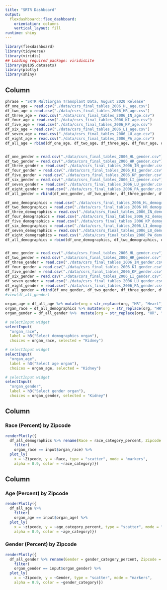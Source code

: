 ```yaml
---
title: "SRTR Dashboard"
output: 
  flexdashboard::flex_dashboard:
    orientation: columns
    vertical_layout: fill
runtime: shiny
---
```


```r
library(flexdashboard)
library(tidyverse)
library(viridis)
## Loading required package: viridisLite
library(p8105.datasets)
library(plotly)
library(shiny)
```

Column {.sidebar}
-----------------------------------------------------------------------

```r
phrase = "SRTR Multiorgan Transplant Data, August 2020 Release"
df_one_age = read.csv("./data/csrs_final_tables_2006_HL_age.csv") 
df_two_age = read.csv("./data/csrs_final_tables_2006_HR_age.csv") 
df_three_age = read.csv("./data/csrs_final_tables_2006_IN_age.csv")
df_four_age = read.csv("./data/csrs_final_tables_2006_KI_age.csv")
df_five_age = read.csv("./data/csrs_final_tables_2006_KP_age.csv")
df_six_age = read.csv("./data/csrs_final_tables_2006_LI_age.csv")
df_seven_age = read.csv("./data/csrs_final_tables_2006_LU_age.csv")
df_eight_age = read.csv("./data/csrs_final_tables_2006_PA_age.csv")
df_all_age = rbind(df_one_age, df_two_age, df_three_age, df_four_age, df_five_age, df_six_age, df_seven_age, df_eight_age)


df_one_gender = read.csv("./data/csrs_final_tables_2006_HL_gender.csv") 
df_two_gender = read.csv("./data/csrs_final_tables_2006_HR_gender.csv") 
df_three_gender = read.csv("./data/csrs_final_tables_2006_IN_gender.csv")
df_four_gender = read.csv("./data/csrs_final_tables_2006_KI_gender.csv")
df_five_gender = read.csv("./data/csrs_final_tables_2006_KP_gender.csv")
df_six_gender = read.csv("./data/csrs_final_tables_2006_LI_gender.csv")
df_seven_gender = read.csv("./data/csrs_final_tables_2006_LU_gender.csv")
df_eight_gender = read.csv("./data/csrs_final_tables_2006_PA_gender.csv")
df_all_gender = rbind(df_one_gender, df_two_gender, df_three_gender, df_four_gender, df_five_gender, df_six_gender, df_seven_gender, df_eight_gender)

df_one_demographics = read.csv("./data/csrs_final_tables_2006_HL_demographics.csv") 
df_two_demographics = read.csv("./data/csrs_final_tables_2006_HR_demographics.csv") 
df_three_demographics = read.csv("./data/csrs_final_tables_2006_IN_demographics.csv")
df_four_demographics = read.csv("./data/csrs_final_tables_2006_KI_demographics.csv")
df_five_demographics = read.csv("./data/csrs_final_tables_2006_KP_demographics.csv")
df_six_demographics = read.csv("./data/csrs_final_tables_2006_LI_demographics.csv")
df_seven_demographics = read.csv("./data/csrs_final_tables_2006_LU_demographics.csv")
df_eight_demographics = read.csv("./data/csrs_final_tables_2006_PA_demographics.csv")
df_all_demographics = rbind(df_one_demographics, df_two_demographics, df_three_demographics, df_four_demographics, df_five_demographics, df_six_demographics, df_seven_demographics, df_eight_demographics)


df_one_gender = read.csv("./data/csrs_final_tables_2006_HL_gender.csv") 
df_two_gender = read.csv("./data/csrs_final_tables_2006_HR_gender.csv") 
df_three_gender = read.csv("./data/csrs_final_tables_2006_IN_gender.csv")
df_four_gender = read.csv("./data/csrs_final_tables_2006_KI_gender.csv")
df_five_gender = read.csv("./data/csrs_final_tables_2006_KP_gender.csv")
df_six_gender = read.csv("./data/csrs_final_tables_2006_LI_gender.csv")
df_seven_gender = read.csv("./data/csrs_final_tables_2006_LU_gender.csv")
df_eight_gender = read.csv("./data/csrs_final_tables_2006_PA_gender.csv")
df_all_gender = rbind(df_one_gender, df_two_gender, df_three_gender, df_four_gender, df_five_gender, df_six_gender, df_seven_gender, df_eight_gender)
#view(df_all_gender)

organ_age = df_all_age %>% mutate(org = str_replace(org, "HR", "Heart"), org = str_replace(org, "HL", "Heart-Lung"), org = str_replace(org, "IN", "Intestine"), org = str_replace(org, "KI", "Kidney"), org = str_replace(org, "KP", "Kidney-Pancreas"), org = str_replace(org, "LI", "Liver"), , org = str_replace(org, "LU", "Lung"), org = str_replace(org, "PA", "Pancreas")) %>%  pull(org)
organ_race = df_all_demographics %>% mutate(org = str_replace(org, "HR", "Heart"), org = str_replace(org, "HL", "Heart-Lung"), org = str_replace(org, "IN", "Intestine"), org = str_replace(org, "KI", "Kidney"), org = str_replace(org, "KP", "Kidney-Pancreas"), org = str_replace(org, "LI", "Liver"), , org = str_replace(org, "LU", "Lung"), org = str_replace(org, "PA", "Pancreas")) %>% pull(org)
organ_gender = df_all_gender %>%  mutate(org = str_replace(org, "HR", "Heart"), org = str_replace(org, "HL", "Heart-Lung"), org = str_replace(org, "IN", "Intestine"), org = str_replace(org, "KI", "Kidney"), org = str_replace(org, "KP", "Kidney-Pancreas"), org = str_replace(org, "LI", "Liver"), , org = str_replace(org, "LU", "Lung"), org = str_replace(org, "PA", "Pancreas")) %>% pull(org)

# selectInput widget
selectInput(
  "organ_race", 
  label = h3("Select demographics organ"),
  choices = organ_race, selected = "Kidney")

# selectInput widget
selectInput(
  "organ_age", 
  label = h3("Select age organ"),
  choices = organ_age, selected = "Kidney")

# selectInput widget
selectInput(
  "organ_gender", 
  label = h3("Select gender organ"),
  choices = organ_gender, selected = "Kidney")
```

Column {data-width=650}
-----------------------------------------------------------------------

### Race (Percent) by Zipcode

```r
renderPlotly({ 
  df_all_demographics %>% rename(Race = race_category_percent, Zipcode = zipcode) %>% mutate(race_category = str_replace(race_category, "african_american_allc2", "African American"), race_category = str_replace(race_category, "asian_allc2", "Asian"), race_category = str_replace(race_category, "hispanic_latino_allc2", "Hispanic or Latino"), race_category = str_replace(race_category, "race_other_allc2", "Other"), race_category = str_replace(race_category, "race_unknown_allc2", "Unknown"), race_category = str_replace(race_category, "white_allc2", "White")) %>%  
    filter(
    organ_race == input$organ_race) %>% 
  plot_ly(
    x = ~Zipcode, y = ~Race, type = "scatter", mode = "markers",
    alpha = 0.9, color = ~race_category)})
```

Column {data-width=350}
-----------------------------------------------------------------------

### Age (Percent) by Zipcode

```r
renderPlotly({ 
  df_all_age %>%
    filter(
    organ_age == input$organ_age) %>% 
  plot_ly(
    x = ~zipcode, y = ~age_category_percent, type = "scatter", mode = "markers",
    alpha = 0.9, color = ~age_category)})
```

### Gender (Percent) by Zipcode

```r
renderPlotly({ 
  df_all_gender %>% rename(Gender = gender_category_percent, Zipcode = zipcode) %>% mutate(gender_category = str_replace(gender_category, "female_allc2", "Female"), gender_category = str_replace(gender_category, "male_allc2", "Male")) %>% 
    filter(
    organ_gender == input$organ_gender) %>% 
  plot_ly(
    x = ~Zipcode, y = ~Gender, type = "scatter", mode = "markers",
    alpha = 0.9, color = ~gender_category)})

```